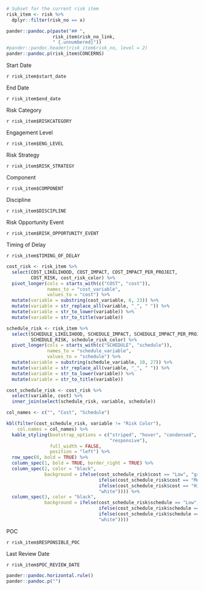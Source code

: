 ```r
# Subset for the current risk item
risk_item <- risk %>%
  dplyr::filter(risk_no == x)
```

```r
pander::pandoc.p(paste("## ", 
                 risk_item$risk_no_link, 
                 " {.unnumbered}"))
#pander::pandoc.header(risk_item$risk_no, level = 2)
pander::pandoc.p(risk_item$CONCERNS)
```

<!-- Risk Attributes -->
::::: {.grid-5w-2h}
::: {.var-name}
Start Date
:::
::: {.var-value}
`r risk_item$start_date`
:::
::: {.var-name}
End Date
:::
::: {.var-value}
`r risk_item$end_date`
:::
::: {.var-name}
Risk Category
:::
::: {.var-value}
`r risk_item$RISKCATEGORY`
:::
::: {.var-name}
Engagement Level
:::
::: {.var-value}
`r risk_item$ENG_LEVEL`
:::
::::: 

::::: {.grid-5w-2h}
::: {.var-name}
Risk Strategy
:::
::: {.var-value}
`r risk_item$RISK_STRATEGY`
:::
::: {.var-name}
Component
:::
::: {.var-value}
`r risk_item$COMPONENT`
:::
::: {.var-name}
Discipline
:::
::: {.var-value}
`r risk_item$DISCIPLINE`
:::
::: {.var-name}
Risk Opportunity Event
:::
::: {.var-value}
`r risk_item$RISK_OPPORTUNITY_EVENT`
:::
::: {.var-name}
Timing of Delay
:::
::: {.var-value}
`r risk_item$TIMING_OF_DELAY`
:::
:::::

```r
cost_risk <- risk_item %>%
  select(COST_LIKELIHOOD, COST_IMPACT, COST_IMPACT_PER_PROJECT, 
         COST_RISK, cost_risk_color) %>%
  pivot_longer(cols = starts_with(c("COST", "cost")), 
               names_to = "cost_variable", 
               values_to = "cost") %>%
  mutate(variable = substring(cost_variable, 6, 23)) %>%
  mutate(variable = str_replace_all(variable, "_", " ")) %>%
  mutate(variable = str_to_lower(variable)) %>%
  mutate(variable = str_to_title(variable))

schedule_risk <- risk_item %>%
  select(SCHEDULE_LIKELIHOOD, SCHEDULE_IMPACT, SCHEDULE_IMPACT_PER_PROJECT, 
         SCHEDULE_RISK, schedule_risk_color) %>%
  pivot_longer(cols = starts_with(c("SCHEDULE", "schedule")), 
               names_to = "schedule_variable", 
               values_to = "schedule") %>%
  mutate(variable = substring(schedule_variable, 10, 27)) %>%
  mutate(variable = str_replace_all(variable, "_", " ")) %>%
  mutate(variable = str_to_lower(variable)) %>%
  mutate(variable = str_to_title(variable))

cost_schedule_risk <- cost_risk %>%
  select(variable, cost) %>%
  inner_join(select(schedule_risk, variable, schedule))
```

```r
col_names <- c("", "Cost", "Schedule")

kbl(filter(cost_schedule_risk, variable != "Risk Color"),
    col.names = col_names) %>%
  kable_styling(bootstrap_options = c("striped", "hover", "condensed", 
                                      "responsive"),
                full_width = FALSE, 
                position = "left") %>%
  row_spec(0, bold = TRUE) %>%
  column_spec(1, bold = TRUE, border_right = TRUE) %>%
  column_spec(2, color = "black",
              background = ifelse(cost_schedule_risk$cost == "Low", "green",
                                  ifelse(cost_schedule_risk$cost == "Moderate", "orange",
                                  ifelse(cost_schedule_risk$cost == "High", "red",
                                  "white")))) %>%
  column_spec(3, color = "black",
              background = ifelse(cost_schedule_risk$schedule == "Low", "green",
                                  ifelse(cost_schedule_risk$schedule == "Moderate", "orange",
                                  ifelse(cost_schedule_risk$schedule == "High", "red",
                                  "white"))))
```

::::: {.grid-5w-2h}
::: {.var-name}
POC
:::
::: {.var-value}
`r risk_item$RESPONSIBLE_POC`
:::
::: {.var-name}
Last Review Date
:::
::: {.var-value}
`r risk_item$POC_REVIEW_DATE`
:::
:::::

<!-- Engagement Level History -->

<!-- Discussion Items -->



```r
pander::pandoc.horizontal.rule()
pander::pandoc.p("")
```
